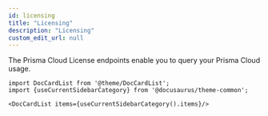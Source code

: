 ```yaml
---
id: licensing
title: "Licensing"
description: "Licensing"
custom_edit_url: null
---
```




The Prisma Cloud License endpoints enable you to query your Prisma Cloud usage.



```mdx-code-block
import DocCardList from '@theme/DocCardList';
import {useCurrentSidebarCategory} from '@docusaurus/theme-common';

<DocCardList items={useCurrentSidebarCategory().items}/>
```
      